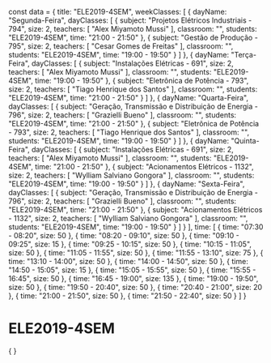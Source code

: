 const data = {
  title: "ELE2019-4SEM",
  weekClasses: [
    {
      dayName: "Segunda-Feira",
      dayClasses: [
        {
          subject: "Projetos Elétricos Industriais - 794",
          size: 2,
          teachers: [
            "Alex Miyamoto Mussi"
          ],
          classroom: "",
          students: "ELE2019-4SEM",
          time: "21:00 - 21:50"
        },
        {
          subject: "Gestão de Produção - 795",
          size: 2,
          teachers: [
            "Cesar Gomes de Freitas"
          ],
          classroom: "",
          students: "ELE2019-4SEM",
          time: "19:00 - 19:50"
        }
      ]
    },
    {
      dayName: "Terça-Feira",
      dayClasses: [
        {
          subject: "Instalações Elétricas - 691",
          size: 2,
          teachers: [
            "Alex Miyamoto Mussi"
          ],
          classroom: "",
          students: "ELE2019-4SEM",
          time: "19:00 - 19:50"
        },
        {
          subject: "Eletrônica de Potência - 793",
          size: 2,
          teachers: [
            "Tiago Henrique dos Santos"
          ],
          classroom: "",
          students: "ELE2019-4SEM",
          time: "21:00 - 21:50"
        }
      ]
    },
    {
      dayName: "Quarta-Feira",
      dayClasses: [
        {
          subject: "Geração, Transmissão e Distribuição de Energia - 796",
          size: 2,
          teachers: [
            "Grazielli Bueno"
          ],
          classroom: "",
          students: "ELE2019-4SEM",
          time: "21:00 - 21:50"
        },
        {
          subject: "Eletrônica de Potência - 793",
          size: 2,
          teachers: [
            "Tiago Henrique dos Santos"
          ],
          classroom: "",
          students: "ELE2019-4SEM",
          time: "19:00 - 19:50"
        }
      ]
    },
    {
      dayName: "Quinta-Feira",
      dayClasses: [
        {
          subject: "Instalações Elétricas - 691",
          size: 2,
          teachers: [
            "Alex Miyamoto Mussi"
          ],
          classroom: "",
          students: "ELE2019-4SEM",
          time: "21:00 - 21:50"
        },
        {
          subject: "Acionamentos Elétricos - 1132",
          size: 2,
          teachers: [
            "Wylliam Salviano Gongora"
          ],
          classroom: "",
          students: "ELE2019-4SEM",
          time: "19:00 - 19:50"
        }
      ]
    },
    {
      dayName: "Sexta-Feira",
      dayClasses: [
        {
          subject: "Geração, Transmissão e Distribuição de Energia - 796",
          size: 2,
          teachers: [
            "Grazielli Bueno"
          ],
          classroom: "",
          students: "ELE2019-4SEM",
          time: "21:00 - 21:50"
        },
        {
          subject: "Acionamentos Elétricos - 1132",
          size: 2,
          teachers: [
            "Wylliam Salviano Gongora"
          ],
          classroom: "",
          students: "ELE2019-4SEM",
          time: "19:00 - 19:50"
        }
      ]
    }
  ],
  time: [
    {
      time: "07:30 - 08:20",
      size: 50
    },
    {
      time: "08:20 - 09:10",
      size: 50
    },
    {
      time: "09:10 - 09:25",
      size: 15
    },
    {
      time: "09:25 - 10:15",
      size: 50
    },
    {
      time: "10:15 - 11:05",
      size: 50
    },
    {
      time: "11:05 - 11:55",
      size: 50
    },
    {
      time: "11:55 - 13:10",
      size: 75
    },
    {
      time: "13:10 - 14:00",
      size: 50
    },
    {
      time: "14:00 - 14:50",
      size: 50
    },
    {
      time: "14:50 - 15:05",
      size: 15
    },
    {
      time: "15:05 - 15:55",
      size: 50
    },
    {
      time: "15:55 - 16:45",
      size: 50
    },
    {
      time: "16:45 - 19:00",
      size: 135
    },
    {
      time: "19:00 - 19:50",
      size: 50
    },
    {
      time: "19:50 - 20:40",
      size: 50
    },
    {
      time: "20:40 - 21:00",
      size: 20
    },
    {
      time: "21:00 - 21:50",
      size: 50
    },
    {
      time: "21:50 - 22:40",
      size: 50
    }
  ]
}

# ELE2019-4SEM

<div>
    {
        <Grid
            title={data.title} 
            weekClasses={data.weekClasses} 
            time={data.time}
        />
    }
</div>